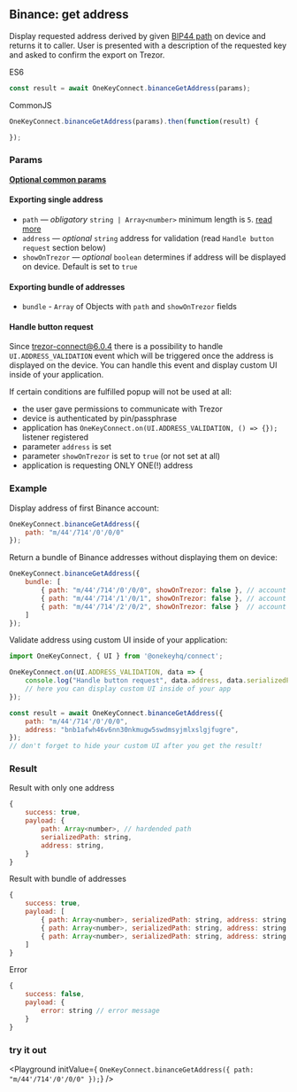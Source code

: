 
## Binance: get address
Display requested address derived by given [BIP44 path](./path) on device and returns it to caller. User is presented with a description of the requested key and asked to confirm the export on Trezor.

ES6
```javascript
const result = await OneKeyConnect.binanceGetAddress(params);
```

CommonJS
```javascript
OneKeyConnect.binanceGetAddress(params).then(function(result) {

});
```

### Params
[****Optional common params****](./commonParams)
#### Exporting single address
* `path` — *obligatory* `string | Array<number>` minimum length is `5`. [read more](./path)
* `address` — *optional* `string` address for validation (read `Handle button request` section below)
* `showOnTrezor` — *optional* `boolean` determines if address will be displayed on device. Default is set to `true`

#### Exporting bundle of addresses
* `bundle` - `Array` of Objects with `path` and `showOnTrezor` fields

#### Handle button request
Since trezor-connect@6.0.4 there is a possibility to handle `UI.ADDRESS_VALIDATION` event which will be triggered once the address is displayed on the device.
You can handle this event and display custom UI inside of your application.

If certain conditions are fulfilled popup will not be used at all:
- the user gave permissions to communicate with Trezor
- device is authenticated by pin/passphrase
- application has `OneKeyConnect.on(UI.ADDRESS_VALIDATION, () => {});` listener registered
- parameter `address` is set
- parameter `showOnTrezor` is set to `true` (or not set at all)
- application is requesting ONLY ONE(!) address


### Example
Display address of first Binance account:
```javascript
OneKeyConnect.binanceGetAddress({
    path: "m/44'/714'/0'/0/0"
});
```
Return a bundle of Binance addresses without displaying them on device:
```javascript
OneKeyConnect.binanceGetAddress({
    bundle: [
        { path: "m/44'/714'/0'/0/0", showOnTrezor: false }, // account 1, address 1
        { path: "m/44'/714'/1'/0/1", showOnTrezor: false }, // account 2, address 2
        { path: "m/44'/714'/2'/0/2", showOnTrezor: false }  // account 3, address 3
    ]
});
```
Validate address using custom UI inside of your application:
```javascript
import OneKeyConnect, { UI } from '@onekeyhq/connect';

OneKeyConnect.on(UI.ADDRESS_VALIDATION, data => {
    console.log("Handle button request", data.address, data.serializedPath);
    // here you can display custom UI inside of your app
});

const result = await OneKeyConnect.binanceGetAddress({
    path: "m/44'/714'/0'/0/0",
    address: "bnb1afwh46v6nn30nkmugw5swdmsyjmlxslgjfugre",
});
// don't forget to hide your custom UI after you get the result!
```

### Result
Result with only one address
```javascript
{
    success: true,
    payload: {
        path: Array<number>, // hardended path
        serializedPath: string,
        address: string,
    }
}
```
Result with bundle of addresses
```javascript
{
    success: true,
    payload: [
        { path: Array<number>, serializedPath: string, address: string }, // account 1, address 1
        { path: Array<number>, serializedPath: string, address: string }, // account 2, address 2
        { path: Array<number>, serializedPath: string, address: string }  // account 3, address 3
    ]
}
```
Error
```javascript
{
    success: false,
    payload: {
        error: string // error message
    }
}
```
### try it out
<Playground
    initValue={
`OneKeyConnect.binanceGetAddress({
    path: "m/44'/714'/0'/0/0"
});`}
/>

